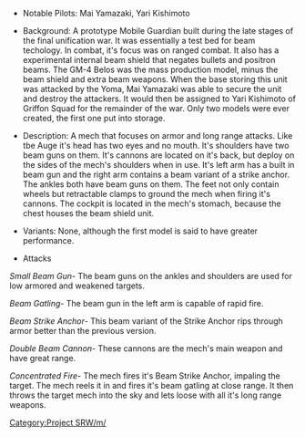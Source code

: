 *Notable Pilots: Mai Yamazaki, Yari Kishimoto

*Background: A prototype Mobile Guardian built during the late stages of the final unification war. It was essentially a test bed for beam techology. In combat, it's focus was on ranged combat. It also has a experimental internal beam shield that negates bullets and positron beams. The GM-4 Belos was the mass production model, minus the beam shield and extra beam weapons. When the base storing this unit was attacked by the Yoma, Mai Yamazaki was able to secure the unit and destroy the attackers. It would then be assigned to Yari Kishimoto of Griffon Squad for the remainder of the war. Only two models were ever created, the first one put into storage.

*Description: A mech that focuses on armor and long range attacks. Like tbe Auge it's head has two eyes and no mouth. It's shoulders have two beam guns on them. It's cannons are located on it's back, but deploy on the sides of the mech's shoulders when in use. It's left arm has a built in beam gun and the right arm contains a beam variant of a strike anchor. The ankles both have beam guns on them. The feet not only contain wheels but retractable clamps to ground the mech when firing it's cannons. The cockpit is located in the mech's stomach, because the chest houses the beam shield unit. 

*Variants: None, although the first model is said to have greater performance.

*Attacks

''Small Beam Gun''- The beam guns on the ankles and shoulders are used for low armored and weakened targets.

''Beam Gatling''- The beam gun in the left arm is capable of rapid fire. 

''Beam Strike Anchor''- This beam variant of the Strike Anchor rips through armor better than the previous version. 

''Double Beam Cannon''- These cannons are the mech's main weapon and have great range.

''Concentrated Fire''- The mech fires it's Beam Strike Anchor, impaling the target. The mech reels it in and fires it's beam gatling at close range. It then throws the target mech into the sky and lets loose with all it's long range weapons.

[[Category:Project SRW/m/]]
